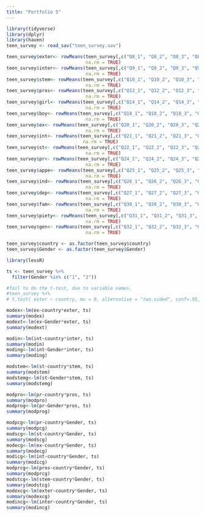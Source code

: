 ```yaml
---
title: "Portfolio 5"
---
```


```r
library(tidyverse)
library(dplyr)
library(haven)
teen_survey <- read_sav("teen_survey.sav")
```

```r
teen_survey$exter<- rowMeans(teen_survey[,c("Q8_1", "Q8_2", "Q8_3", "Q8_4", "Q8_5", "Q8_6", "Q8_7", "Q8_8", "Q8_9")],
                             na.rm = TRUE)
teen_survey$inter<- rowMeans(teen_survey[,c("Q9_1", "Q9_2", "Q9_3", "Q9_4", "Q9_5", "Q9_6", "Q9_7", "Q9_8", "Q9_9", "Q9_10", "Q9_11", "Q9_12", "Q9_13", "Q9_14")],
                             na.rm = TRUE)
teen_survey$stem<- rowMeans(teen_survey[,c("Q10_1", "Q10_2", "Q10_3", "Q10_4", "Q10_5", "Q10_6", "Q10_7", "Q10_8", "Q10_9", "Q10_10", "Q10_11")],
                             na.rm = TRUE)
teen_survey$pros<- rowMeans(teen_survey[,c("Q12_1", "Q12_2", "Q12_3", "Q12_4", "Q12_5", "Q12_6", "Q12_7", "Q12_8")],
                             na.rm = TRUE)
teen_survey$girl<- rowMeans(teen_survey[,c("Q14_1", "Q14_2", "Q14_3", "Q14_4", "Q14_5")],
                             na.rm = TRUE)
teen_survey$boy<- rowMeans(teen_survey[,c("Q18_1", "Q18_2", "Q18_3", "Q18_4", "Q18_5")],
                             na.rm = TRUE)
teen_survey$ex<- rowMeans(teen_survey[,c("Q20_1", "Q20_2", "Q20_3", "Q20_4", "Q20_5", "Q20_6", "Q20_7", "Q20_8", "Q20_9")],
                             na.rm = TRUE)
teen_survey$int<- rowMeans(teen_survey[,c("Q21_1", "Q21_2", "Q21_3", "Q21_4", "Q21_5", "Q21_6", "Q21_7", "Q21_8", "Q21_9", "Q21_10", "Q21_11", "Q21_12", "Q21_13", "Q21_14")],
                            na.rm = TRUE)
teen_survey$st<- rowMeans(teen_survey[,c("Q22_1", "Q22_2", "Q22_3", "Q22_4", "Q22_5", "Q22_6", "Q22_7", "Q22_8", "Q22_9", "Q22_10", "Q22_11")],
                             na.rm = TRUE)
teen_survey$pr<- rowMeans(teen_survey[,c("Q24_1", "Q24_2", "Q24_3", "Q24_4", "Q24_5", "Q24_6", "Q24_7", "Q24_8")],
                             na.rm = TRUE)
teen_survey$appe<- rowMeans(teen_survey[,c("Q25_1", "Q25_2", "Q25_3", "Q25_4", "Q25_5", "Q25_6", "Q25_7", "Q25_8", "Q25_9", "Q25_10")],
                             na.rm = TRUE)
teen_survey$ind<- rowMeans(teen_survey[,c("Q26_1", "Q26_2", "Q26_3", "Q26_4", "Q26_5", "Q26_6")],
                             na.rm = TRUE)
teen_survey$dep<- rowMeans(teen_survey[,c("Q27_1", "Q27_2", "Q27_3", "Q27_4", "Q27_5", "Q27_6")],
                             na.rm = TRUE)
teen_survey$fam<- rowMeans(teen_survey[,c("Q30_1", "Q30_2", "Q30_3", "Q30_4", "Q30_5", "Q30_6")],
                             na.rm = TRUE)
teen_survey$piety<- rowMeans(teen_survey[,c("Q31_1", "Q31_2", "Q31_3", "Q31_4", "Q31_5", "Q31_6", "Q31_7")],
                             na.rm = TRUE)
teen_survey$gen<- rowMeans(teen_survey[,c("Q32_1", "Q32_2", "Q32_3", "Q32_4", "Q32_5", "Q32_6", "Q32_7", "Q32_8", "Q32_9")],
                             na.rm = TRUE)

```

```r
teen_survey$country <- as.factor(teen_survey$country)
teen_survey$Gender <- as.factor(teen_survey$Gender)
```
```r

library(lessR)
```
```r
ts <- teen_survey %>%
  filter(Gender %in% c("1", "2"))
```


```r
#fail to do the t-test, due to variable names.
#teen_survey %>%
# t.test( exter ~ country, mu = 0, alternative = "two.sided", conf=.95, #var.equal = F, paired = F)
```

```r

modex<-lm(ex~country*exter, ts)
summary(modex)
modext<-lm(ex~Gender*exter, ts)
summary(modext)
```
```r
modin<-lm(int~country*inter, ts)
summary(modin)
moding<-lm(int~Gender*inter, ts)
summary(moding)
```
```r
modstem<-lm(st~country*stem, ts)
summary(modstem)
modstemg<-lm(st~Gender*stem, ts)
summary(modstemg)
```
```r
modpro<-lm(pr~country*pros, ts)
summary(modpro)
modprog<-lm(pr~Gender*pros, ts)
summary(modprog)
```
```r
modpcg<-lm(pr~country*Gender, ts)
summary(modpcg)
modscg<-lm(st~country*Gender, ts)
summary(modscg)
modecg<-lm(ex~country*Gender, ts)
summary(modecg)
modicg<-lm(int~country*Gender, ts)
summary(modicg)
modprcg<-lm(pros~country*Gender, ts)
summary(modprcg)
modstcg<-lm(stem~country*Gender, ts)
summary(modstcg)
modexcg<-lm(exter~country*Gender, ts)
summary(modexcg)
modincg<-lm(inter~country*Gender, ts)
summary(modincg)
```




